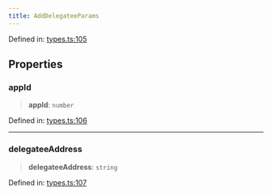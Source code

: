 ```yaml
---
title: AddDelegateeParams
---
```


Defined in: [types.ts:105](https://github.com/LIT-Protocol/Vincent/blob/4f61b0b06d818c2273457b0cc8a4e68ed21a72ed/packages/libs/contracts-sdk/src/types.ts#L105)

## Properties

### appId

> **appId**: `number`

Defined in: [types.ts:106](https://github.com/LIT-Protocol/Vincent/blob/4f61b0b06d818c2273457b0cc8a4e68ed21a72ed/packages/libs/contracts-sdk/src/types.ts#L106)

***

### delegateeAddress

> **delegateeAddress**: `string`

Defined in: [types.ts:107](https://github.com/LIT-Protocol/Vincent/blob/4f61b0b06d818c2273457b0cc8a4e68ed21a72ed/packages/libs/contracts-sdk/src/types.ts#L107)
